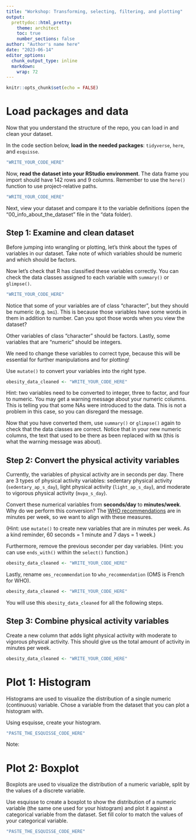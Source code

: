 ```yaml
---
title: "Workshop: Transforming, selecting, filtering, and plotting"
output:
  prettydoc::html_pretty:
    theme: architect
    toc: true
    number_sections: false
author: "Author's name here"
date: "2023-06-14"
editor_options: 
  chunk_output_type: inline
  markdown: 
    wrap: 72
---
```


```r
knitr::opts_chunk$set(echo = FALSE)
```

# Load packages and data

Now that you understand the structure of the repo, you can load in and
clean your dataset.

In the code section below, **load in the needed packages**: `tidyverse`,
`here`, and `esquisse`.

```r
"WRITE_YOUR_CODE_HERE"
```

Now, **read the dataset into your RStudio environment**. The data frame
you import should have 142 rows and 9 columns. Remember to use the
`here()` function to use project-relative paths.

```r
"WRITE_YOUR_CODE_HERE"
```

Next, view your dataset and compare it to the variable definitions (open
the "00_info_about_the_dataset" file in the "data folder).

## **Step 1**: Examine and clean dataset

Before jumping into wrangling or plotting, let's think about the types
of variables in our dataset. Take note of which variables should be
numeric and which should be factors.

Now let's check that R has classified these variables correctly. You can
check the data classes assigned to each variable with `summary()` or
`glimpse()`.

```r
"WRITE_YOUR_CODE_HERE"
```

Notice that some of your variables are of class "character", but they
should be numeric (e.g. `bmi`). This is because those variables have
some words in them in addition to number. Can you spot those words when
you view the dataset?

Other variables of class "character" should be factors. Lastly, some
variables that are "numeric" should be integers.

We need to change these variables to correct type, because this will be
essential for further manipulations and for plotting!

Use `mutate()` to convert your variables into the right type.

```r
obesity_data_cleaned <- "WRITE_YOUR_CODE_HERE"
```

Hint: two variables need to be converted to integer, three to factor,
and four to numeric. You may get a warning message about your numeric
columns. This is telling you that some NAs were introduced to the data.
This is not a problem in this case, so you can disregard the message.

Now that you have converted them, use `summary()` or `glimpse()` again
to check that the data classes are correct. Notice that in your new
numeric columns, the text that used to be there as been replaced with
`NA` (this is what the warning message was about).

## **Step 2**: Convert the physical activity variables

Currently, the variables of physical activity are in seconds per day.
There are 3 types of physical activity variables: sedentary physical
activity (`sedentary_ap_s_day`), light physical activity
(`light_ap_s_day`), and moderate to vigorous physical activity
(`mvpa_s_day`).

Convert these numerical variables from **seconds/day** to
**minutes/week**. Why do we perform this conversion? The [WHO
recommendations](https://apps.who.int/iris/bitstream/handle/10665/337001/9789240014886-eng.pdf)
are in minutes per week, so we want to align with these measures.

(Hint: use `mutate()` to create new variables that are in minutes per
week. As a kind reminder, 60 seconds = 1 minute and 7 days = 1 week.)

Furthermore, remove the previous seconder per day variables. (Hint: you
can use `ends_with()` within the `select()` function.)

```r
obesity_data_cleaned <- "WRITE_YOUR_CODE_HERE"
```

Lastly, rename `oms_recommendation` to `who_recommendation` (OMS is
French for WHO).

```r
obesity_data_cleaned <- "WRITE_YOUR_CODE_HERE"
```

You will use this `obesity_data_cleaned` for all the following steps.

## **Step 3**: Combine physical activity variables

Create a new column that adds light physical activity with moderate to
vigorous physical activity. This should give us the total amount of
activity in minutes per week.

```r
obesity_data_cleaned <- "WRITE_YOUR_CODE_HERE"
```

# **Plot 1**: Histogram

Histograms are used to visualize the distribution of a single numeric
(continuous) variable. Chose a variable from the dataset that you can
plot a histogram with.

Using esquisse, create your histogram.

```r
"PASTE_THE_ESQUISSE_CODE_HERE"
```

Note:

# **Plot 2**: Boxplot

Boxplots are used to visualize the distribution of a numeric variable,
split by the values of a discrete variable.

Use esquisse to create a boxplot to show the distribution of a numeric
variable (the same one used for your histogram) and plot it against a
categorical variable from the dataset. Set fill color to match the
values of your categorical variable.

```r
"PASTE_THE_ESQUISSE_CODE_HERE"
```
